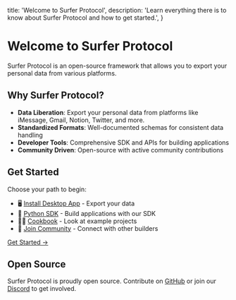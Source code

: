   title: 'Welcome to Surfer Protocol',
  description:
    'Learn everything there is to know about Surfer Protocol and how to get started.',
}

# Welcome to Surfer Protocol

Surfer Protocol is an open-source framework that allows you to export your personal data from various platforms. 

## Why Surfer Protocol?

- **Data Liberation**: Export your personal data from platforms like iMessage, Gmail, Notion, Twitter, and more.
- **Standardized Formats**: Well-documented schemas for consistent data handling
- **Developer Tools**: Comprehensive SDK and APIs for building applications
- **Community Driven**: Open-source with active community contributions

## Get Started

Choose your path to begin:

- 🖥️ [Install Desktop App](/desktop/installation) - Export your data
- 🐍 [Python SDK](/sdk/python) - Build applications with our SDK
- 🧑‍🍳 [Cookbook](/cookbook/python) - Look at example projects
- 🤝 [Join Community](https://discord.gg/Tjg7pjcFNP) - Connect with other builders

[Get Started →](/desktop/installation)

## Open Source

Surfer Protocol is proudly open source. Contribute on [GitHub](https://github.com/Surfer-Org/Protocol) or join our [Discord](https://discord.gg/Tjg7pjcFNP) to get involved.